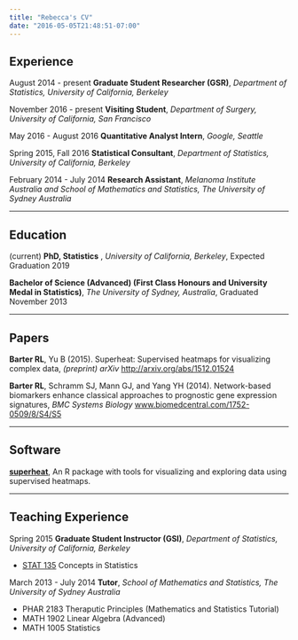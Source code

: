 ```yaml
---
title: "Rebecca's CV"
date: "2016-05-05T21:48:51-07:00"
---
```


## Experience
August 2014 - present **Graduate Student Researcher (GSR)**,
*Department of Statistics, University of
California, Berkeley*

November 2016 - present **Visiting Student**,
*Department of Surgery, University of
California, San Francisco*

May 2016 - August 2016 **Quantitative Analyst Intern**,
*Google, Seattle*

Spring 2015, Fall 2016 **Statistical Consultant**,
*Department of Statistics, University of
California, Berkeley*

February 2014 - July 2014 **Research Assistant**,
*Melanoma Institute Australia and School of Mathematics and
Statistics, The University of Sydney Australia*

------

## Education
(current) **PhD, Statistics** , *University of
California, Berkeley*, Expected Graduation 2019

**Bachelor of Science (Advanced)
(First Class Honours and University Medal in Statistics)**,
*The University of
Sydney, Australia*, Graduated November 2013

------

## Papers

**Barter RL**, Yu B (2015). Superheat: Supervised heatmaps for visualizing
complex data, *(preprint) arXiv*  [http://arxiv.org/abs/1512.01524 ](http://arxiv.org/abs/1512.01524)


**Barter RL**, Schramm SJ, Mann GJ, and Yang YH (2014). Network-based biomarkers enhance classical approaches to prognostic gene expression signatures, *BMC Systems Biology* [www.biomedcentral.com/1752-0509/8/S4/S5](http://www.biomedcentral.com/1752-0509/8/S4/S5)
                    
------

## Software

[**superheat**](https://github.com/rlbarter/superheat), An R package with tools for visualizing and exploring data using supervised heatmaps.
                    
------
					
## Teaching Experience
Spring 2015 **Graduate Student Instructor (GSI)**,
*Department of Statistics, University of
California, Berkeley*

- [STAT 135](/teaching) Concepts in Statistics

March 2013 - July 2014 **Tutor**, *School of Mathematics and
Statistics, The University of Sydney Australia*

- PHAR 2183 Theraputic Principles (Mathematics and Statistics
Tutorial)
- MATH 1902 Linear Algebra (Advanced)
- MATH 1005 Statistics





